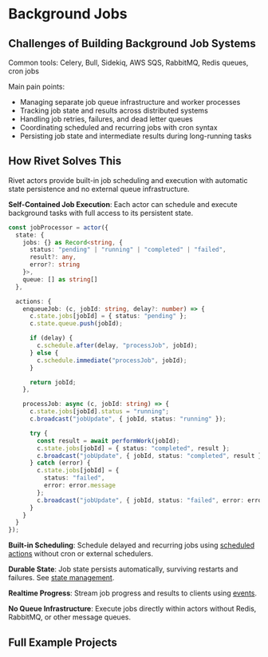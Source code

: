 # Background Jobs

## Challenges of Building Background Job Systems

Common tools: Celery, Bull, Sidekiq, AWS SQS, RabbitMQ, Redis queues, cron jobs

Main pain points:
- Managing separate job queue infrastructure and worker processes
- Tracking job state and results across distributed systems
- Handling job retries, failures, and dead letter queues
- Coordinating scheduled and recurring jobs with cron syntax
- Persisting job state and intermediate results during long-running tasks

## How Rivet Solves This

Rivet actors provide built-in job scheduling and execution with automatic state persistence and no external queue infrastructure.

**Self-Contained Job Execution**: Each actor can schedule and execute background tasks with full access to its persistent state.

```typescript
const jobProcessor = actor({
  state: {
    jobs: {} as Record<string, {
      status: "pending" | "running" | "completed" | "failed",
      result?: any,
      error?: string
    }>,
    queue: [] as string[]
  },

  actions: {
    enqueueJob: (c, jobId: string, delay?: number) => {
      c.state.jobs[jobId] = { status: "pending" };
      c.state.queue.push(jobId);

      if (delay) {
        c.schedule.after(delay, "processJob", jobId);
      } else {
        c.schedule.immediate("processJob", jobId);
      }

      return jobId;
    },

    processJob: async (c, jobId: string) => {
      c.state.jobs[jobId].status = "running";
      c.broadcast("jobUpdate", { jobId, status: "running" });

      try {
        const result = await performWork(jobId);
        c.state.jobs[jobId] = { status: "completed", result };
        c.broadcast("jobUpdate", { jobId, status: "completed", result });
      } catch (error) {
        c.state.jobs[jobId] = {
          status: "failed",
          error: error.message
        };
        c.broadcast("jobUpdate", { jobId, status: "failed", error: error.message });
      }
    }
  }
});
```

**Built-in Scheduling**: Schedule delayed and recurring jobs using [scheduled actions](/docs/actors/schedule) without cron or external schedulers.

**Durable State**: Job state persists automatically, surviving restarts and failures. See [state management](/docs/actors/state).

**Realtime Progress**: Stream job progress and results to clients using [events](/docs/actors/events).

**No Queue Infrastructure**: Execute jobs directly within actors without Redis, RabbitMQ, or other message queues.

## Full Example Projects

<CardGroup>
<Card href="https://github.com/rivet-gg/rivet/tree/main/examples/background-jobs" title="Background Jobs Example" />
</CardGroup>
